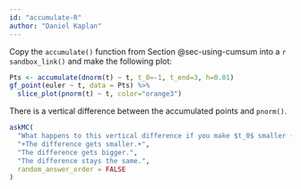 ```yaml
---
id: "accumulate-R"
author: "Daniel Kaplan"
---
```


Copy the `accumulate()` function from Section @sec-using-cumsum into a `r sandbox_link()` and make the following plot:
```r
Pts <- accumulate(dnorm(t) ~ t, t_0=-1, t_end=3, h=0.01)
gf_point(euler ~ t, data = Pts) %>%
  slice_plot(pnorm(t) ~ t, color="orange3")
```
There is a vertical difference between the accumulated points and `pnorm()`.

```r
askMC(
  "What happens to this vertical difference if you make $t_0$ smaller (more negative) than $-1$?",
  "+The difference gets smaller.+",
  "The difference gets bigger.",
  "The difference stays the same.",
  random_answer_order = FALSE
)
```
